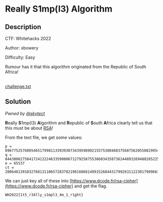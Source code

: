 # Really S1mp(l3) Algorithm

## Description

CTF: Whitehacks 2022

Author: xbowery

Difficulty: Easy

Rumour has it that this algorithm originated from the Republic of South Africa!

<br />
<a href="/files/whitehacks-2022/challenge.txt" download>
  challenge.txt
</a>

## Solution

_Pwned by [@skytect](https://github.com/skytect)_

**R**eally **S**1mp(l3) **A**lgorithm and **R**epublic of **S**outh **A**frica
clearly tell us that this must be about
[RSA](<https://en.wikipedia.org/wiki/RSA_(cryptosystem)>)!

From the text file, we get some values:

```
p = 89677525768054651799811339393073439598902155753884683756875620558829954902529
q = 84438062750417241222463359000671279258755386034358736244893269480285225711041
e = 65537
ct = 2006481391032768131106572837821981606814991526844317992631122301790966354846642917808142106585149537517169168108747108233658443914026685951141453359021205
```

We can just key all of these into
[https://www.dcode.fr/rsa-cipher](https://www.dcode.fr/rsa-cipher) and get the
flag.

`WH2022{1t5_r34lly_s1mpl3_4m_1_r1ght}`
